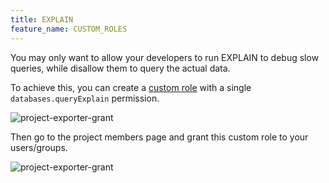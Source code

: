 ```yaml
---
title: EXPLAIN
feature_name: CUSTOM_ROLES
---
```


You may only want to allow your developers to run EXPLAIN to debug slow queries, while disallow them
to query the actual data.

To achieve this, you can create a [custom role](/administration/custom-roles/) with
a single `databases.queryExplain` permission.

![project-exporter-grant](/content/docs/security/database-permission/explain/custom-role.webp)

Then go to the project members page and grant this custom role to your users/groups.

![project-exporter-grant](/content/docs/security/database-permission/explain/project-grant.webp)
